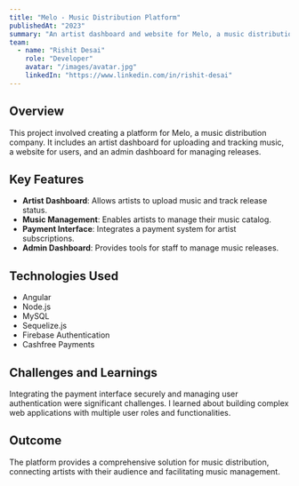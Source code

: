 ```yaml
---
title: "Melo - Music Distribution Platform"
publishedAt: "2023"
summary: "An artist dashboard and website for Melo, a music distribution company."
team:
  - name: "Rishit Desai"
    role: "Developer"
    avatar: "/images/avatar.jpg"
    linkedIn: "https://www.linkedin.com/in/rishit-desai"
---
```


## Overview

This project involved creating a platform for Melo, a music distribution company. It includes an artist dashboard for uploading and tracking music, a website for users, and an admin dashboard for managing releases.

## Key Features

-   **Artist Dashboard**:  Allows artists to upload music and track release status.
-   **Music Management**:  Enables artists to manage their music catalog.
-   **Payment Interface**:  Integrates a payment system for artist subscriptions.
-   **Admin Dashboard**:  Provides tools for staff to manage music releases.

## Technologies Used

-   Angular
-   Node.js
-   MySQL
-   Sequelize.js
-   Firebase Authentication
-   Cashfree Payments

## Challenges and Learnings

Integrating the payment interface securely and managing user authentication were significant challenges. I learned about building complex web applications with multiple user roles and functionalities.

## Outcome

The platform provides a comprehensive solution for music distribution, connecting artists with their audience and facilitating music management.
